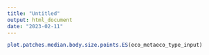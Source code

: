 ```yaml
---
title: "Untitled"
output: html_document
date: "2023-02-11"
---
```


```r
plot.patches.median.body.size.points.ES(eco_metaeco_type_input)
```